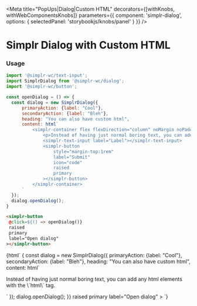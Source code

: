 
<Meta
  title="PopUps|Dialog|Custom HTML"
  decorators={[withKnobs, withWebComponentsKnobs]}
  parameters={{ component: 'simplr-dialog', options: { selectedPanel: 'storybookjs/knobs/panel' } }}
/>

# Simplr Dialog with Custom HTML

### Usage

```js
import '@simplr-wc/text-input';
import SimplrDialog from '@simplr-wc/dialog';
import '@simplr-wc/button';

const openDialog = () => {
  const dialog = new SimplrDialog({
      primaryAction: {label: "Cool"},
      secondaryAction: {label: "Bleh"},
      heading: "You can also have custom html",
      content: html`
          <simplr-container flex flexDirection="column" noMargin noPadding alignItems="flex-end">
              <p>Instead of having just normal boring text, you can add any html elements with the \`html\` tag.</p>
              <simplr-text-input label="Label"></simplr-text-input>
              <simplr-button
                  style="margin-top:1rem"
                  label="Submit"
                  icon="code"
                  raised
                  primary
              ></simplr-button>
          </simplr-container>
      `
  });
  dialog.openDialog();
}
```

```html
<simplr-button
 @click=${() => openDialog()}
 raised
 primary
 label="Open dialog"
></simplr-button>
```


<Story name="Simplr Dialog with Custom HTML">
  {html`
    <simplr-button
     @click=${() => {
         const dialog = new SimplrDialog({
               primaryAction: {label: "Cool"},
               secondaryAction: {label: "Bleh"},
               heading: "You can also have custom html",
               content: html`
                   <simplr-container flex flexDirection="column" noMargin noPadding alignItems="flex-end">
                       <p>Instead of having just normal boring text, you can add any html elements with the \`html\` tag.</p>
                       <simplr-text-input label="Label"></simplr-text-input>
                       <simplr-button
                           style="margin-top:1rem"
                           label="Submit"
                           icon="code"
                           raised
                           primary
                       ></simplr-button>
                   </simplr-container>
               `
           });
           dialog.openDialog();
     }}
     raised
     primary
     label="Open dialog"
   ></simplr-button>
   <simplr-dialog></simplr-dialog>
  `}
</Story>

<Props of="simplr-dialog" />

